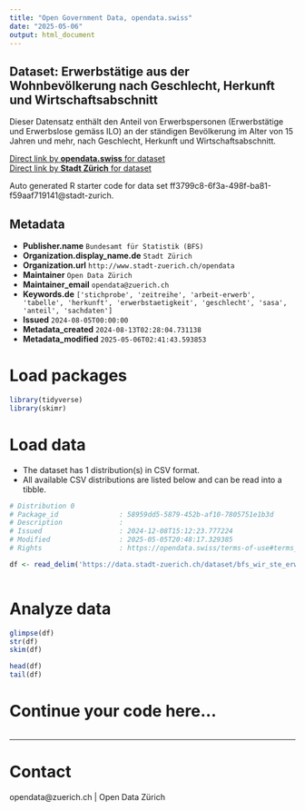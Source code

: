 ```yaml
---
title: "Open Government Data, opendata.swiss"
date: "2025-05-06"
output: html_document
---
```


## Dataset: Erwerbstätige aus der Wohnbevölkerung nach Geschlecht, Herkunft und Wirtschaftsabschnitt

Dieser Datensatz enthält den Anteil von Erwerbspersonen (Erwerbstätige und Erwerbslose gemäss ILO) an der ständigen Bevölkerung im Alter von 15 Jahren und mehr, nach Geschlecht, Herkunft und Wirtschaftsabschnitt.


[Direct link by **opendata.swiss** for dataset](https://opendata.swiss/de/dataset/erwerbstatige-aus-der-wohnbevolkerung-nach-geschlecht-herkunft-und-wirtschaftsabschnitt1)<br>
[Direct link by **Stadt Zürich** for dataset](https://data.stadt-zuerich.ch/dataset/bfs_wir_ste_erwtge_wbev_herkunft_geschl_wiabsch_od5053)

Auto generated R starter code for data set ff3799c8-6f3a-498f-ba81-f59aaf719141@stadt-zurich.

## Metadata

- **Publisher.name** `Bundesamt für Statistik (BFS)`
- **Organization.display_name.de** `Stadt Zürich`
- **Organization.url** `http://www.stadt-zuerich.ch/opendata`
- **Maintainer** `Open Data Zürich`
- **Maintainer_email** `opendata@zuerich.ch`
- **Keywords.de** `['stichprobe', 'zeitreihe', 'arbeit-erwerb', 'tabelle', 'herkunft', 'erwerbstaetigkeit', 'geschlecht', 'sasa', 'anteil', 'sachdaten']`
- **Issued** `2024-08-05T00:00:00`
- **Metadata_created** `2024-08-13T02:28:04.731138`
- **Metadata_modified** `2025-05-06T02:41:43.593853`


# Load packages

```r

library(tidyverse)
library(skimr)

```

# Load data

-   The dataset has 1 distribution(s) in CSV format.
-   All available CSV distributions are listed below and can be read into a tibble.

```r

# Distribution 0
# Package_id               : 58959dd5-5879-452b-af10-7805751e1b3d
# Description              : 
# Issued                   : 2024-12-08T15:12:23.777224
# Modified                 : 2025-05-05T20:48:17.329385
# Rights                   : https://opendata.swiss/terms-of-use#terms_open

df <- read_delim('https://data.stadt-zuerich.ch/dataset/bfs_wir_ste_erwtge_wbev_herkunft_geschl_wiabsch_od5053/download/WIR505OD5053.csv')



```

# Analyze data

```r

glimpse(df)
str(df)
skim(df)

head(df)
tail(df)

```

# Continue your code here...

```r

```

------------------------------------------------------------------------

# Contact

opendata@zuerich.ch | Open Data Zürich

